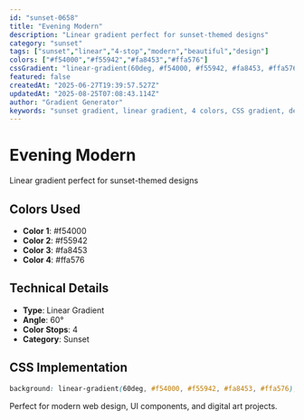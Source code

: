 ```yaml
---
id: "sunset-0658"
title: "Evening Modern"
description: "Linear gradient perfect for sunset-themed designs"
category: "sunset"
tags: ["sunset","linear","4-stop","modern","beautiful","design"]
colors: ["#f54000","#f55942","#fa8453","#ffa576"]
cssGradient: "linear-gradient(60deg, #f54000, #f55942, #fa8453, #ffa576)"
featured: false
createdAt: "2025-06-27T19:39:57.527Z"
updatedAt: "2025-08-25T07:08:43.114Z"
author: "Gradient Generator"
keywords: "sunset gradient, linear gradient, 4 colors, CSS gradient, design, #f54000, #f55942, #fa8453, #ffa576"
---
```


# Evening Modern

Linear gradient perfect for sunset-themed designs

## Colors Used
- **Color 1**: #f54000
- **Color 2**: #f55942
- **Color 3**: #fa8453
- **Color 4**: #ffa576

## Technical Details
- **Type**: Linear Gradient
- **Angle**: 60°
- **Color Stops**: 4
- **Category**: Sunset

## CSS Implementation
```css
background: linear-gradient(60deg, #f54000, #f55942, #fa8453, #ffa576);
```

Perfect for modern web design, UI components, and digital art projects.
